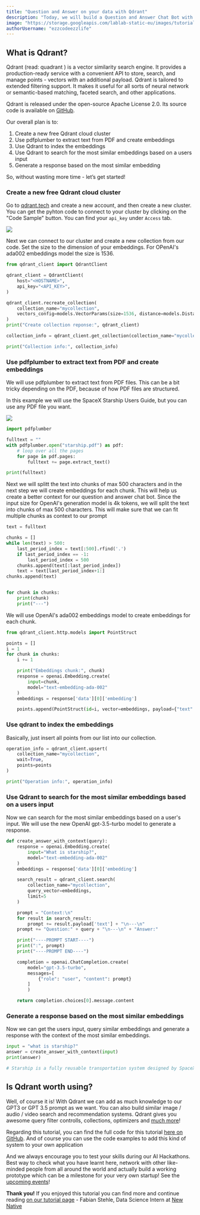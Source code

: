 ```yaml
---
title: "Question and Answer on your data with Qdrant"
description: "Today, we will build a Question and Answer Chat Bot with knowledge from your own PDF files. We will use Qdrant, a state-of-the-art open-source vector search engine"
image: "https://storage.googleapis.com/lablab-static-eu/images/tutorials/thumb-qdrant.tut.png"
authorUsername: "ezzcodeezzlife"
---
```


## What is Qdrant?

Qdrant (read: quadrant ) is a vector similarity search engine. It provides a production-ready service with a 
convenient API to store, search, and manage points - vectors with an additional payload. Qdrant is tailored to 
extended filtering support. It makes it useful for all sorts of neural network or semantic-based matching, 
faceted search, and other applications.

Qdrant is released under the open-source Apache License 2.0. Its source code is available on [GitHub](https://github.com/qdrant/qdrant).

Our overall plan is to:
1. Create a new free Qdrant cloud cluster
2. Use pdfplumber to extract text from PDF and create embeddings
3. Use Qdrant to index the embeddings
4. Use Qdrant to search for the most similar embeddings based on a users input
5. Generate a response based on the most similar embedding

So, without wasting more time - let’s get started!

### Create a new free Qdrant cloud cluster

Go to [qdrant.tech](https://qdrant.tech/) and create a new account, and then create a new cluster. You can get
the pyhton code to connect to your cluster by clicking on the "Code Sample" button. You can find your `api_key`
under `Access` tab. 

<Img src="https://storage.googleapis.com/lablab-static-eu/images/tutorials/clusterqdrant.PNG" />

Next we can connect to our cluster and create a new collection from our code. Set the size to the dimension of your embeddings.
For OPenAI's ada002 embeddings model the size is 1536.

```python
from qdrant_client import QdrantClient

qdrant_client = QdrantClient(
    host="<HOSTNAME>", 
    api_key="<API_KEY>",
)

qdrant_client.recreate_collection(
    collection_name="mycollection",
    vectors_config=models.VectorParams(size=1536, distance=models.Distance.COSINE),
)
print("Create collection reponse:", qdrant_client)

collection_info = qdrant_client.get_collection(collection_name="mycollection")

print("Collection info:", collection_info)
```

### Use pdfplumber to extract text from PDF and create embeddings

We will use pdfplumber to extract text from PDF files. This can be a bit tricky depending on the PDF, because of how PDF files are structured.

In this example we will use the SpaceX Starship Users Guide, but you can use any PDF file you want.

<Img src="https://storage.googleapis.com/lablab-static-eu/images/tutorials/starshipguide.PNG" />


```python	
import pdfplumber

fulltext = ""
with pdfplumber.open("starship.pdf") as pdf:
    # loop over all the pages
    for page in pdf.pages:
        fulltext += page.extract_text()

print(fulltext)
```

Next we will splitt the text into chunks of max 500 characters and in the next step we will create embeddings for each chunk. This will help 
us create a better context for our question and answer chat bot. Since the input size for OpenAI's generation model is 4k tokens,
we will split the text into chunks of max 500 characters. This will make sure that we can fit multiple 
chunks as context to our prompt


```python
text = fulltext

chunks = []
while len(text) > 500:
    last_period_index = text[:500].rfind('.')
    if last_period_index == -1:
        last_period_index = 500
    chunks.append(text[:last_period_index])
    text = text[last_period_index+1:]
chunks.append(text)


for chunk in chunks:
    print(chunk)
    print("---")
```

We will use OpenAI's ada002 embeddings model to create embeddings for each chunk. 

```python
from qdrant_client.http.models import PointStruct

points = []
i = 1
for chunk in chunks:
    i += 1

    print("Embeddings chunk:", chunk)
    response = openai.Embedding.create(
        input=chunk,
        model="text-embedding-ada-002"
    )
    embeddings = response['data'][0]['embedding']

    points.append(PointStruct(id=i, vector=embeddings, payload={"text": chunk}))
```

### Use qdrant to index the embeddings

Basically, just insert all points from our list into our collection.

```python
operation_info = qdrant_client.upsert(
    collection_name="mycollection",
    wait=True,
    points=points
)

print("Operation info:", operation_info)
```

### Use Qdrant to search for the most similar embeddings based on a users input

Now we can search for the most similar embeddings based on a user's input. We will use the new OpenAI gpt-3.5-turbo model to generate a response. 

```python
def create_answer_with_context(query):
    response = openai.Embedding.create(
        input="What is starship?",
        model="text-embedding-ada-002"
    )
    embeddings = response['data'][0]['embedding']

    search_result = qdrant_client.search(
        collection_name="mycollection",
        query_vector=embeddings, 
        limit=5
    )

    prompt = "Context:\n"
    for result in search_result:
        prompt += result.payload['text'] + "\n---\n"
    prompt += "Question:" + query + "\n---\n" + "Answer:"

    print("----PROMPT START----")
    print(":", prompt)
    print("----PROMPT END----")

    completion = openai.ChatCompletion.create(
        model="gpt-3.5-turbo",
        messages=[
            {"role": "user", "content": prompt}
        ]
        )

    return completion.choices[0].message.content
```

### Generate a response based on the most similar embeddings

Now we can get the users input, query similar embeddings and generate a response with the context of the most similar embeddings.

```python
input = "what is starship?"
answer = create_answer_with_context(input)
print(answer)

# Starship is a fully reusable transportation system designed by SpaceX to service Earth orbit needs as well as missions to the Moon and Mars. It is a two-stage vehicle composed of the Super Heavy rocket (booster) and Starship (spacecraft) powered by sub-cooled methane and oxygen, with a substantial mass-to-orbit capability. Starship can transport satellites, payloads, crew, and cargo to a variety of orbits and landing sites. It is also designed to evolve rapidly to meet near term and future customer needs while maintaining the highest level of reliability.
```

## Is Qdrant worth using?

Well, of course it is! With Qdrant we can add as much knowledge to our GPT3 or GPT 3.5 prompt as we want. You can also build similar image / audio / video search and recommendation systems. Qdrant gives you awesome query filter controlls, collections, optimizers and [much more](https://qdrant.tech/documentation)!

Regarding this tutorial, you can find the full code for this tutorial [here on GitHub](https://github.com/lablab-ai/qdrant-q-and-a-on-pdf/blob/main/qdrant-q-and-a.ipynb). And of course you can use the code examples to add this kind of system to your own application

And we always encourage you to test your skills during our AI Hackathons. Best way to check what you have learnt here, network with other like-minded people from all around the world and actually build a working prototype which can be a milestone for your very own startup! See the [upcoming events](https://lablab.ai/event)!

**Thank you!** 
If you enjoyed this tutorial you can find more and continue reading [on our tutorial page](https://lablab.ai/t/) - Fabian Stehle, Data Science Intern at [New Native](https://newnative.ai/)
